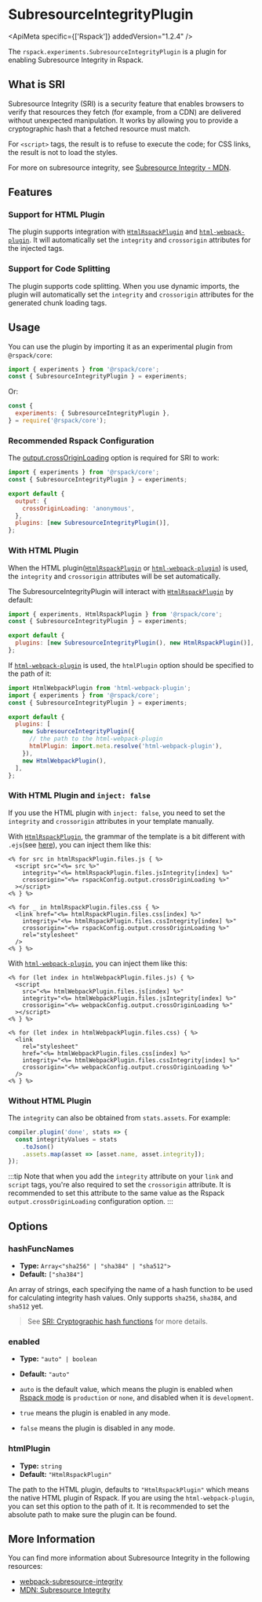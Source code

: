 
# SubresourceIntegrityPlugin

<ApiMeta specific={['Rspack']} addedVersion="1.2.4" />

The `rspack.experiments.SubresourceIntegrityPlugin` is a plugin for enabling Subresource Integrity in Rspack.

## What is SRI

Subresource Integrity (SRI) is a security feature that enables browsers to verify that resources they fetch (for example, from a CDN) are delivered without unexpected manipulation. It works by allowing you to provide a cryptographic hash that a fetched resource must match.

For `<script>` tags, the result is to refuse to execute the code; for CSS links, the result is not to load the styles.

For more on subresource integrity, see [Subresource Integrity - MDN](https://developer.mozilla.org/en-US/docs/Web/Security/Subresource_Integrity).

## Features

### Support for HTML Plugin

The plugin supports integration with [`HtmlRspackPlugin`](/plugins/rspack/html-rspack-plugin) and [`html-webpack-plugin`](https://github.com/jantimon/html-webpack-plugin). It will automatically set the `integrity` and `crossorigin` attributes for the injected tags.

### Support for Code Splitting

The plugin supports code splitting. When you use dynamic imports, the plugin will automatically set the `integrity` and `crossorigin` attributes for the generated chunk loading tags.

## Usage

You can use the plugin by importing it as an experimental plugin from `@rspack/core`:

```js title="rspack.config.mjs"
import { experiments } from '@rspack/core';
const { SubresourceIntegrityPlugin } = experiments;
```

Or:

```js title="rspack.config.cjs"
const {
  experiments: { SubresourceIntegrityPlugin },
} = require('@rspack/core');
```

### Recommended Rspack Configuration

The [output.crossOriginLoading](/config/output#outputcrossoriginloading) option is required for SRI to work:

```js title="rspack.config.mjs"
import { experiments } from '@rspack/core';
const { SubresourceIntegrityPlugin } = experiments;

export default {
  output: {
    crossOriginLoading: 'anonymous',
  },
  plugins: [new SubresourceIntegrityPlugin()],
};
```

### With HTML Plugin

When the HTML plugin([`HtmlRspackPlugin`](/plugins/rspack/html-rspack-plugin.mdx) or [`html-webpack-plugin`](https://github.com/jantimon/html-webpack-plugin)) is used, the `integrity` and `crossorigin` attributes will be set automatically.

The SubresourceIntegrityPlugin will interact with [`HtmlRspackPlugin`](/plugins/rspack/html-rspack-plugin.mdx) by default:

```js title="rspack.config.mjs"
import { experiments, HtmlRspackPlugin } from '@rspack/core';
const { SubresourceIntegrityPlugin } = experiments;

export default {
  plugins: [new SubresourceIntegrityPlugin(), new HtmlRspackPlugin()],
};
```

If [`html-webpack-plugin`](https://github.com/jantimon/html-webpack-plugin) is used, the `htmlPlugin` option should be specified to the path of it:

```js title="rspack.config.mjs"
import HtmlWebpackPlugin from 'html-webpack-plugin';
import { experiments } from '@rspack/core';
const { SubresourceIntegrityPlugin } = experiments;

export default {
  plugins: [
    new SubresourceIntegrityPlugin({
      // the path to the html-webpack-plugin
      htmlPlugin: import.meta.resolve('html-webpack-plugin'),
    }),
    new HtmlWebpackPlugin(),
  ],
};
```

### With HTML Plugin and `inject: false`

If you use the HTML plugin with `inject: false`, you need to set the `integrity` and `crossorigin` attributes in your template manually.

With [`HtmlRspackPlugin`](/plugins/rspack/html-rspack-plugin.mdx), the grammar of the template is a bit different with `.ejs`(see [here](/plugins/rspack/html-rspack-plugin#supported-ejs-syntax)), you can inject them like this:

```ejs title="index.ejs"
<% for src in htmlRspackPlugin.files.js { %>
  <script src="<%= src %>"
    integrity="<%= htmlRspackPlugin.files.jsIntegrity[index] %>"
    crossorigin="<%= rspackConfig.output.crossOriginLoading %>"
  ></script>
<% } %>

<% for _ in htmlRspackPlugin.files.css { %>
  <link href="<%= htmlRspackPlugin.files.css[index] %>"
    integrity="<%= htmlRspackPlugin.files.cssIntegrity[index] %>"
    crossorigin="<%= rspackConfig.output.crossOriginLoading %>"
    rel="stylesheet"
  />
<% } %>
```

With [`html-webpack-plugin`](https://github.com/jantimon/html-webpack-plugin), you can inject them like this:

```ejs title="index.ejs"
<% for (let index in htmlWebpackPlugin.files.js) { %>
  <script
    src="<%= htmlWebpackPlugin.files.js[index] %>"
    integrity="<%= htmlWebpackPlugin.files.jsIntegrity[index] %>"
    crossorigin="<%= webpackConfig.output.crossOriginLoading %>"
  ></script>
<% } %>

<% for (let index in htmlWebpackPlugin.files.css) { %>
  <link
    rel="stylesheet"
    href="<%= htmlWebpackPlugin.files.css[index] %>"
    integrity="<%= htmlWebpackPlugin.files.cssIntegrity[index] %>"
    crossorigin="<%= webpackConfig.output.crossOriginLoading %>"
  />
<% } %>
```

### Without HTML Plugin

The `integrity` can also be obtained from `stats.assets`. For example:

```js
compiler.plugin('done', stats => {
  const integrityValues = stats
    .toJson()
    .assets.map(asset => [asset.name, asset.integrity]);
});
```

:::tip
Note that when you add the `integrity` attribute on your `link` and
`script` tags, you're also required to set the `crossorigin`
attribute. It is recommended to set this attribute to the same value
as the Rspack `output.crossOriginLoading` configuration option.
:::

## Options

### hashFuncNames

- **Type:** `Array<"sha256" | "sha384" | "sha512">`
- **Default:** `["sha384"]`

An array of strings, each specifying the name of a hash function to be
used for calculating integrity hash values. Only supports `sha256`, `sha384`, and `sha512` yet.

> See [SRI: Cryptographic hash functions](http://www.w3.org/TR/SRI/#cryptographic-hash-functions) for more details.

### enabled

- **Type:** `"auto" | boolean`
- **Default:** `"auto"`

- `auto` is the default value, which means the plugin is enabled when [Rspack mode](/config/mode) is `production` or `none`, and disabled when it is `development`.
- `true` means the plugin is enabled in any mode.
- `false` means the plugin is disabled in any mode.

### htmlPlugin

- **Type:** `string`
- **Default:** `"HtmlRspackPlugin"`

The path to the HTML plugin, defaults to `"HtmlRspackPlugin"` which means the native HTML plugin of Rspack. If you are using the `html-webpack-plugin`, you can set this option to the path of it. It is recommended to set the absolute path to make sure the plugin can be found.

## More Information

You can find more information about Subresource Integrity in the following resources:

- [webpack-subresource-integrity](https://github.com/waysact/webpack-subresource-integrity/blob/main/webpack-subresource-integrity/README.md)
- [MDN: Subresource Integrity](https://developer.mozilla.org/en-US/docs/Web/Security/Subresource_Integrity)
